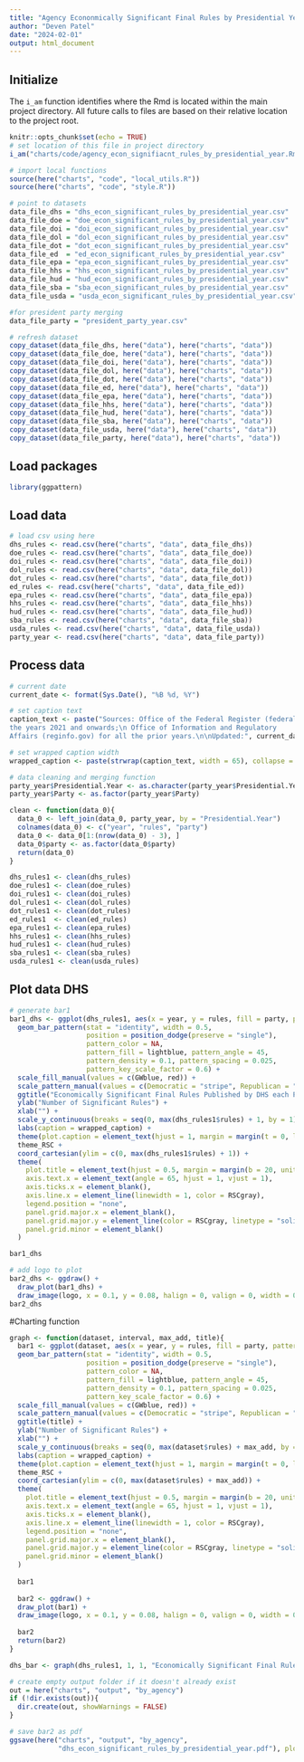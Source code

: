 ```yaml
---
title: "Agency Econonmically Significant Final Rules by Presidential Year"
author: "Deven Patel"
date: "2024-02-01"
output: html_document
---
```


## Initialize

The `i_am` function identifies where the Rmd is located within the main project directory. All future calls to files are based on their relative location to the project root.

```r
knitr::opts_chunk$set(echo = TRUE)
# set location of this file in project directory
i_am("charts/code/agency_econ_signifiacnt_rules_by_presidential_year.Rmd")

# import local functions
source(here("charts", "code", "local_utils.R"))
source(here("charts", "code", "style.R"))

# point to datasets
data_file_dhs = "dhs_econ_significant_rules_by_presidential_year.csv"
data_file_doe = "doe_econ_significant_rules_by_presidential_year.csv"
data_file_doi = "doi_econ_significant_rules_by_presidential_year.csv"
data_file_dol = "dol_econ_significant_rules_by_presidential_year.csv"
data_file_dot = "dot_econ_significant_rules_by_presidential_year.csv"
data_file_ed  = "ed_econ_significant_rules_by_presidential_year.csv"
data_file_epa = "epa_econ_significant_rules_by_presidential_year.csv"
data_file_hhs = "hhs_econ_significant_rules_by_presidential_year.csv"
data_file_hud = "hud_econ_significant_rules_by_presidential_year.csv"
data_file_sba = "sba_econ_significant_rules_by_presidential_year.csv"
data_file_usda = "usda_econ_significant_rules_by_presidential_year.csv"

#for president party merging
data_file_party = "president_party_year.csv"

# refresh dataset
copy_dataset(data_file_dhs, here("data"), here("charts", "data"))
copy_dataset(data_file_doe, here("data"), here("charts", "data"))
copy_dataset(data_file_doi, here("data"), here("charts", "data"))
copy_dataset(data_file_dol, here("data"), here("charts", "data"))
copy_dataset(data_file_dot, here("data"), here("charts", "data"))
copy_dataset(data_file_ed, here("data"), here("charts", "data"))
copy_dataset(data_file_epa, here("data"), here("charts", "data"))
copy_dataset(data_file_hhs, here("data"), here("charts", "data"))
copy_dataset(data_file_hud, here("data"), here("charts", "data"))
copy_dataset(data_file_sba, here("data"), here("charts", "data"))
copy_dataset(data_file_usda, here("data"), here("charts", "data"))
copy_dataset(data_file_party, here("data"), here("charts", "data"))

```
## Load packages

```r
library(ggpattern)
```

## Load data

```r
# load csv using here
dhs_rules <- read.csv(here("charts", "data", data_file_dhs))
doe_rules <- read.csv(here("charts", "data", data_file_doe))
doi_rules <- read.csv(here("charts", "data", data_file_doi))
dol_rules <- read.csv(here("charts", "data", data_file_dol))
dot_rules <- read.csv(here("charts", "data", data_file_dot))
ed_rules <- read.csv(here("charts", "data", data_file_ed))
epa_rules <- read.csv(here("charts", "data", data_file_epa))
hhs_rules <- read.csv(here("charts", "data", data_file_hhs))
hud_rules <- read.csv(here("charts", "data", data_file_hud))
sba_rules <- read.csv(here("charts", "data", data_file_sba))
usda_rules <- read.csv(here("charts", "data", data_file_usda))
party_year <- read.csv(here("charts", "data", data_file_party))
```

## Process data

```r
# current date
current_date <- format(Sys.Date(), "%B %d, %Y")

# set caption text
caption_text <- paste("Sources: Office of the Federal Register (federalregister.gov) for
the years 2021 and onwards;\n Office of Information and Regulatory
Affairs (reginfo.gov) for all the prior years.\n\nUpdated:", current_date)

# set wrapped caption width
wrapped_caption <- paste(strwrap(caption_text, width = 65), collapse = "\n")

# data cleaning and merging function
party_year$Presidential.Year <- as.character(party_year$Presidential.Year)
party_year$Party <- as.factor(party_year$Party)

clean <- function(data_0){
  data_0 <- left_join(data_0, party_year, by = "Presidential.Year")
  colnames(data_0) <- c("year", "rules", "party")
  data_0 <- data_0[1:(nrow(data_0) - 3), ]
  data_0$party <- as.factor(data_0$party)
  return(data_0)
}

dhs_rules1 <- clean(dhs_rules)
doe_rules1 <- clean(doe_rules)
doi_rules1 <- clean(doi_rules)
dol_rules1 <- clean(dol_rules)
dot_rules1 <- clean(dot_rules)
ed_rules1  <- clean(ed_rules)
epa_rules1 <- clean(epa_rules)
hhs_rules1 <- clean(hhs_rules)
hud_rules1 <- clean(hud_rules)
sba_rules1 <- clean(sba_rules)
usda_rules1 <- clean(usda_rules)


```

## Plot data DHS

```r
# generate bar1
bar1_dhs <- ggplot(dhs_rules1, aes(x = year, y = rules, fill = party, pattern = party)) +
  geom_bar_pattern(stat = "identity", width = 0.5,
                   position = position_dodge(preserve = "single"),
                   pattern_color = NA,
                   pattern_fill = lightblue, pattern_angle = 45,
                   pattern_density = 0.1, pattern_spacing = 0.025,
                   pattern_key_scale_factor = 0.6) +
  scale_fill_manual(values = c(GWblue, red)) +
  scale_pattern_manual(values = c(Democratic = "stripe", Republican = "none")) +
  ggtitle("Economically Significant Final Rules Published by DHS each Presidential Year") +
  ylab("Number of Significant Rules") +
  xlab("") +
  scale_y_continuous(breaks = seq(0, max(dhs_rules1$rules) + 1, by = 1), expand = c(0, 0.05), limits = c(-2, max(dhs_rules1$rules) + 1)) +
  labs(caption = wrapped_caption) +
  theme(plot.caption = element_text(hjust = 1, margin = margin(t = 0, l = 36, b = 50, unit = "pt"))) +
  theme_RSC +
  coord_cartesian(ylim = c(0, max(dhs_rules1$rules) + 1)) +
  theme(
    plot.title = element_text(hjust = 0.5, margin = margin(b = 20, unit = "pt")),
    axis.text.x = element_text(angle = 65, hjust = 1, vjust = 1),
    axis.ticks.x = element_blank(),
    axis.line.x = element_line(linewidth = 1, color = RSCgray),
    legend.position = "none",
    panel.grid.major.x = element_blank(),
    panel.grid.major.y = element_line(color = RSCgray, linetype = "solid"),
    panel.grid.minor = element_blank()
  )

bar1_dhs

# add logo to plot
bar2_dhs <- ggdraw() + 
  draw_plot(bar1_dhs) + 
  draw_image(logo, x = 0.1, y = 0.08, halign = 0, valign = 0, width = 0.2)
bar2_dhs 
```

#Charting function

```r
graph <- function(dataset, interval, max_add, title){
  bar1 <- ggplot(dataset, aes(x = year, y = rules, fill = party, pattern = party)) +
  geom_bar_pattern(stat = "identity", width = 0.5,
                   position = position_dodge(preserve = "single"),
                   pattern_color = NA,
                   pattern_fill = lightblue, pattern_angle = 45,
                   pattern_density = 0.1, pattern_spacing = 0.025,
                   pattern_key_scale_factor = 0.6) +
  scale_fill_manual(values = c(GWblue, red)) +
  scale_pattern_manual(values = c(Democratic = "stripe", Republican = "none")) +
  ggtitle(title) +
  ylab("Number of Significant Rules") +
  xlab("") +
  scale_y_continuous(breaks = seq(0, max(dataset$rules) + max_add, by = interval), expand = c(0, 0.05), limits = c(-2, max(dataset$rules) + max_add)) +
  labs(caption = wrapped_caption) +
  theme(plot.caption = element_text(hjust = 1, margin = margin(t = 0, l = 36, b = 50, unit = "pt"))) +
  theme_RSC +
  coord_cartesian(ylim = c(0, max(dataset$rules) + max_add)) +
  theme(
    plot.title = element_text(hjust = 0.5, margin = margin(b = 20, unit = "pt")),
    axis.text.x = element_text(angle = 65, hjust = 1, vjust = 1),
    axis.ticks.x = element_blank(),
    axis.line.x = element_line(linewidth = 1, color = RSCgray),
    legend.position = "none",
    panel.grid.major.x = element_blank(),
    panel.grid.major.y = element_line(color = RSCgray, linetype = "solid"),
    panel.grid.minor = element_blank()
  )
  
  bar1
  
  bar2 <- ggdraw() + 
  draw_plot(bar1) + 
  draw_image(logo, x = 0.1, y = 0.08, halign = 0, valign = 0, width = 0.2)
  
  bar2 
  return(bar2)
}

dhs_bar <- graph(dhs_rules1, 1, 1, "Economically Significant Final Rules Published by DHS each Presidential Year") #need to figure out how to call the chart


```




```r
# create empty output folder if it doesn't already exist
out = here("charts", "output", "by_agency")
if (!dir.exists(out)){
  dir.create(out, showWarnings = FALSE)
}

# save bar2 as pdf
ggsave(here("charts", "output", "by_agency", 
            "dhs_econ_significant_rules_by_presidential_year.pdf"), plot = bar2_dhs, width = 12, height = 9, dpi = 300)
```